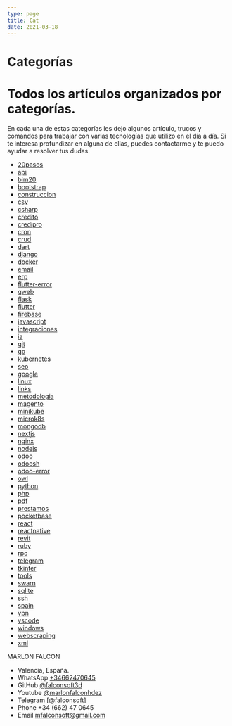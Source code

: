 ```yaml
---
type: page
title: Cat
date: 2021-03-18
---
```


# Categorías

# Todos los artículos organizados por categorías.
En cada una de estas categorías les dejo algunos artículo, trucos y comandos para trabajar con varias tecnologías que utilizo en el día a día. Si te interesa profundizar en alguna de ellas, puedes contactarme y te puedo ayudar a resolver tus dudas.

- [20pasos](/tags/20pasos)
- [api](/tags/api)
- [bim20](/tags/bim20)
- [bootstrap](/tags/bootstrap)
- [construccion](/tags/construccion)
- [csv](/tags/csv)
- [csharp](/tags/csharp)
- [credito](/tags/credito)
- [credipro](/tags/credipro)
- [cron](/tags/cron)
- [crud](/tags/crud)
- [dart](/tags/dart)
- [django](/tags/django)
- [docker](/tags/docker)
- [email](/tags/email)
- [erp](/tags/erp)
- [flutter-error](/tags/flutter-error)
- [qweb](/tags/qweb)
- [flask](/tags/flask)
- [flutter](/tags/flutter)
- [firebase](/tags/firebase)
- [javascript](/tags/javascript)
- [integraciones](/tags/integraciones)
- [ia](/tags/ia)
- [git](/tags/git)
- [go](/tags/go)
- [kubernetes](/tags/kubernetes)
- [seo](/tags/seo)
- [google](/tags/google)
- [linux](/tags/linux)
- [links](/tags/links)
- [metodologia](/tags/metodologia)
- [magento](/tags/magento)
- [minikube](/tags/minikube)
- [microk8s](/tags/microk8s)
- [mongodb](/tags/mongodb)
- [nextjs](/tags/nextjs)
- [nginx](/tags/nginx)
- [nodejs](/tags/nodejs)
- [odoo](/tags/odoo)
- [odoosh](/tags/odoosh)
- [odoo-error](/tags/odoo-error)
- [owl](/tags/owl)
- [python](/tags/python)
- [php](/tags/php)
- [pdf](/tags/pdf)
- [prestamos](/tags/prestamos)
- [pocketbase](/tags/pocketbase)
- [react](/tags/react)
- [reactnative](/tags/reactnative)
- [revit](/tags/revit)
- [ruby](/tags/ruby)
- [rpc](/tags/rpc)
- [telegram](/tags/telegram)
- [tkinter](/tags/tkinter)
- [tools](/tags/tools)
- [swarn](/tags/swarn)
- [sqlite](/tags/sqlite)
- [ssh](/tags/ssh)
- [spain](/tags/spain)
- [vpn](/tags/vpn)
- [vscode](/tags/vscode)
- [windows](/tags/windows)
- [webscraping](/tags/webscraping)
- [xml](/tags/xml)

MARLON FALCON
- Valencia, España.
- WhatsApp [+34662470645](https://web.whatsapp.com/send?phone=34662470645&text=)
- GitHub [@falconsoft3d](https://github.com/falconsoft3d)
- Youtube [@marlonfalconhdez](https://www.youtube.com/@marlonfalconhdez)
- Telegram [@falconsoft]
- Phone +34 (662) 47 0645
- Email mfalconsoft@gmail.com


